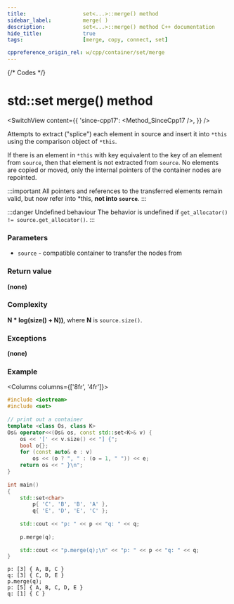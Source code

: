 ```yaml
---
title:					set<...>::merge() method
sidebar_label:			merge( )
description:			set<...>::merge() method C++ documentation
hide_title:				true
tags:					[merge, copy, connect, set]

cppreference_origin_rel: w/cpp/container/set/merge
---
```



{/* Codes */}


# std::set merge() method

<SwitchView content={{
    'since-cpp17': <Method_SinceCpp17 />,
    }} />

Attempts to extract ("splice") each element in source and insert it into `*this` using the comparison object of `*this`.

If there is an element in `*this` with key equivalent to the key of an element from `source`, then that element is not extracted from `source`.
No elements are copied or moved, only the internal pointers of the container nodes are repointed. 

:::important
All pointers and references to the transferred elements remain valid, but now refer into *this, **not into `source`**. 
:::


:::danger Undefined behaviour
The behavior is undefined if `get_allocator() != source.get_allocator()`.
:::

### Parameters

 - `source` - compatible container to transfer the nodes from

### Return value

**(none)**

### Complexity

**N * log(size() + N))**, where **N** is `source.size()`.

### Exceptions

**(none)**

### Example

<Columns columns={['8fr', '4fr']}>
<div>

```cpp title='Main.cpp' showLineNumbers
#include <iostream>
#include <set>
 
// print out a container
template <class Os, class K>
Os& operator<<(Os& os, const std::set<K>& v) {
    os << '[' << v.size() << "] {";
    bool o{};
    for (const auto& e : v)
        os << (o ? ", " : (o = 1, " ")) << e;
    return os << " }\n";
}
 
int main()
{
    std::set<char>
        p{ 'C', 'B', 'B', 'A' }, 
        q{ 'E', 'D', 'E', 'C' };
 
    std::cout << "p: " << p << "q: " << q;
 
    p.merge(q);
 
    std::cout << "p.merge(q);\n" << "p: " << p << "q: " << q;
}
```

</div>
<div>

```plaintext title="Possible output"
p: [3] { A, B, C }
q: [3] { C, D, E }
p.merge(q);
p: [5] { A, B, C, D, E }
q: [1] { C }
```

</div>
</Columns>
